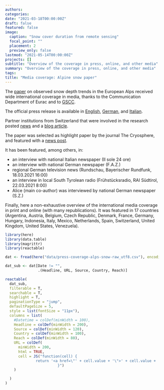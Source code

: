 ```yaml
---
authors:
categories:
date: "2021-03-18T00:00:00Z"
draft: false
featured: false
image:
  caption: "Snow cover duration from remote sensing"
  focal_point: ""
  placement: 2
  preview_only: false
lastmod: "2021-05-14T00:00:00Z"
projects: []
subtitle: "Overview of the coverage in press, online, and other media"
summary: "Overview of the coverage in press, online, and other media"
tags:
title: "Media coverage: Alpine snow paper"
---
```



The [paper](/research/paper_alps_snow) on observed snow depth trends in the European Alps received wide international coverage in media, thanks to the Communication Department of Eurac and to [GSCC](https://gsccnetwork.org/).

The official press release is available in [English](https://www.eurac.edu/en/magazine/less-of-the-white-stuff-snow-cover-has-been-declining-in-the-alps), [German](https://www.eurac.edu/de/magazine/studie-zeigt-rueckgang-der-schneebedeckung-in-den-alpen), and [Italian](https://www.eurac.edu/it/magazine/sempre-meno-bianco-studio-mostra-calo-copertura-nevosa-sulle-alpi). 

Partner institutions from Switzerland that were involved in the research posted [news](https://www.slf.ch/de/newsseiten/03-1/weniger-schnee-erste-alpenweite-analyse-von-schneehoehendaten.html) and a [blog article](https://www.meteoschweiz.admin.ch/home/aktuell/meteoschweiz-blog/meteoschweiz-blog.subpage.html/de/data/blogs/2021/3/weniger-schnee--erste-alpenweite-analyse-von-schne.html).

The paper was selected as highlight paper by the journal The Cryosphere, and featured with a [news post](https://www.the-cryosphere.net/about/news_and_press/2021-03-18_observed-snow-depth-trends-in-the-european-alps-1971-to-2019.html).


It has been featured, among others, in:

- an interview with national Italian newspaper (Il sole 24 ore)
- an interview with national German newspaper (F.A.Z.)
- regional German television news (Rundschau, Bayerischer Rundfunk, 18.03.2021 16:00)
- an interview in local South Tyrolean radio (Frühstücksradio, RAI Südtirol, 22.03.2021 8:00)
- Alice (main co-author) was interviewed by national German newspaper (S.Z.)

Finally, here a non-exhaustive overview of the international media coverage in print and online (with many republications). It was featured in 17 countries (Argentina, Austria, Belgium, Czech Republic, Denmark, France, Germany, Hungary, Indonesia, Italy, Mexico, Netherlands, Spain, Switzerland, United Kingdom, United States, Venezuela).



```r
library(here)
library(data.table)
library(magrittr)
library(reactable)
```



```r

dat <- fread(here("data/press-coverage-alps-snow-raw_utf8.csv"), encoding = "UTF-8")

dat_sub <- dat[Date != "", 
               .(Headline, URL, Source, Country, Reach)]

reactable(
  dat_sub,
  filterable = T,
  searchable = T,
  highlight = T,
  paginationType = "jump",
  defaultPageSize = 5,
  style = list(fontSize = "11px"),
  columns = list(
    #Datetime = colDef(minWidth = 100),
    Headline = colDef(minWidth = 200),
    Source = colDef(minWidth = 120),
    Country = colDef(minWidth = 100),
    Reach = colDef(minWidth = 80),
    URL = colDef(
      minWidth = 200,
      html = TRUE,
      cell = JS("function(cell) {
              return '<a href=\"' + cell.value + '\">' + cell.value + '</a>'
                        }")
    )

  )
)
```









